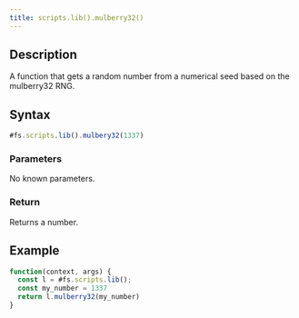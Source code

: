```yaml
---
title: scripts.lib().mulberry32()
---
```


## Description

A function that gets a random number from a numerical seed based on the mulberry32 RNG.

## Syntax

```js
#fs.scripts.lib().mulbery32(1337)
```

### Parameters

No known parameters.

### Return

Returns a number.

## Example

```js
function(context, args) {
  const l = #fs.scripts.lib();
  const my_number = 1337
  return l.mulberry32(my_number)
}
```
